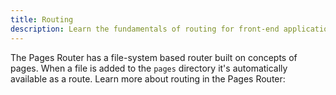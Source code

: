 ```yaml
---
title: Routing
description: Learn the fundamentals of routing for front-end applications with the Pages Router.
---
```


The Pages Router has a file-system based router built on concepts of pages. When a file is added to the `pages` directory it's automatically available as a route. Learn more about routing in the Pages Router:


<DocCardList />
